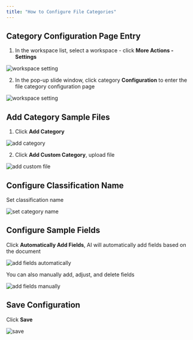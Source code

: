 ```yaml
---
title: "How to Configure File Categories"
---
```


## Category Configuration Page Entry

1. In the workspace list, select a workspace - click **More Actions - Settings**

![workspace setting](../images/get_workspace_id_step_1-en.png)

2. In the pop-up slide window, click category **Configuration** to enter the file category configuration page

![workspace setting](../images/setup_category_step_2-en.png)

## Add Category Sample Files

1. Click **Add Category**

![add category](../images/setup_category_step_3-en.png)

2. Click **Add Custom Category**, upload file

![add custom file](../images/setup_category_step_4-en.png)

## Configure Classification Name

Set classification name

![set category name](../images/setup_category_step_2.1-en.png)

## Configure Sample Fields

Click **Automatically Add Fields**, AI will automatically add fields based on the document

![add fields automatically](../images/setup_category_step_5.2-en.png)

You can also manually add, adjust, and delete fields

![add fields manually](../images/setup_category_step_5.1-en.png)

## Save Configuration

Click **Save**

![save](../images/setup_category_step_6-en.png)
